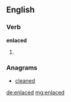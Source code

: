 ==English==

===Verb===
'''enlaced'''

# {{past of|enlace}}

===Anagrams===
* [[cleaned#English|cleaned]]

[[de:enlaced]]
[[mg:enlaced]]